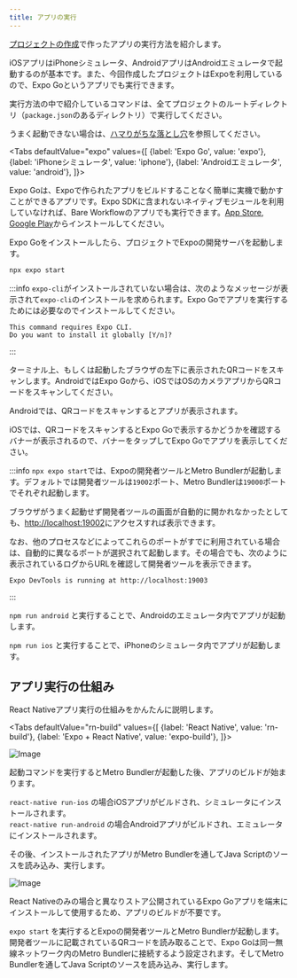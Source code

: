 ```yaml
---
title: アプリの実行
---
```



[プロジェクトの作成](create-project.md)で作ったアプリの実行方法を紹介します。

iOSアプリはiPhoneシミュレータ、AndroidアプリはAndroidエミュレータで起動するのが基本です。また、今回作成したプロジェクトはExpoを利用しているので、Expo Goというアプリでも実行できます。

実行方法の中で紹介しているコマンドは、全てプロジェクトのルートディレクトリ（`package.json`のあるディレクトリ）で実行してください。

うまく起動できない場合は、[ハマりがちな落とし穴](../../common-pitfalls.md)を参照してください。

<!-- textlint-disable ja-technical-writing/sentence-length,ja-technical-writing/max-comma -->

<Tabs
  defaultValue="expo"
  values={[
    {label: 'Expo Go', value: 'expo'},
    {label: 'iPhoneシミュレータ', value: 'iphone'},
    {label: 'Androidエミュレータ', value: 'android'},
  ]}>

<!-- textlint-enable ja-technical-writing/sentence-length,ja-technical-writing/max-comma -->

<TabItem value="expo">

Expo Goは、Expoで作られたアプリをビルドすることなく簡単に実機で動かすことができるアプリです。Expo SDKに含まれないネイティブモジュールを利用していなければ、Bare Workflowのアプリでも実行できます。[App Store](https://apps.apple.com/jp/app/expo-go/id982107779), [Google Play](https://play.google.com/store/apps/details?id=host.exp.exponent)からインストールしてください。

Expo Goをインストールしたら、プロジェクトでExpoの開発サーバを起動します。

```bash
npx expo start
```

:::info
`expo-cli`がインストールされていない場合は、次のようなメッセージが表示されて`expo-cli`のインストールを求められます。Expo Goでアプリを実行するためには必要なのでインストールしてください。

```console
This command requires Expo CLI.
Do you want to install it globally [Y/n]?
```

:::

ターミナル上、もしくは起動したブラウザの左下に表示されたQRコードをスキャンします。AndroidではExpo Goから、iOSではOSのカメラアプリからQRコードをスキャンしてください。

Androidでは、QRコードをスキャンするとアプリが表示されます。

iOSでは、QRコードをスキャンするとExpo Goで表示するかどうかを確認するバナーが表示されるので、バナーをタップしてExpo Goでアプリを表示してください。

:::info
`npx expo start`では、Expoの開発者ツールとMetro Bundlerが起動します。デフォルトでは開発者ツールは`19002`ポート、Metro Bundlerは`19000`ポートでそれぞれ起動します。

ブラウザがうまく起動せず開発者ツールの画面が自動的に開かれなかったとしても、[http://localhost:19002](http://localhost:19002)にアクセスすれば表示できます。

なお、他のプロセスなどによってこれらのポートがすでに利用されている場合は、自動的に異なるポートが選択されて起動します。その場合でも、次のように表示されているログからURLを確認して開発者ツールを表示できます。

```console
Expo DevTools is running at http://localhost:19003
```

:::

</TabItem>
<TabItem value="android">

`npm run android` と実行することで、Androidのエミュレータ内でアプリが起動します。

</TabItem>
<TabItem value="iphone">

`npm run ios` と実行することで、iPhoneのシミュレータ内でアプリが起動します。

</TabItem>
</Tabs>

## アプリ実行の仕組み

React Nativeアプリ実行の仕組みをかんたんに説明します。

<!-- textlint-disable ja-technical-writing/sentence-length,ja-technical-writing/max-comma -->

<Tabs
  defaultValue="rn-build"
  values={[
    {label: 'React Native', value: 'rn-build'},
    {label: 'Expo + React Native', value: 'expo-build'},
  ]}>

<!-- textlint-enable ja-technical-writing/sentence-length,ja-technical-writing/max-comma -->

<TabItem value="rn-build">

![Image](react-native-build.png)

起動コマンドを実行するとMetro Bundlerが起動した後、アプリのビルドが始まります。

`react-native run-ios` の場合iOSアプリがビルドされ、シミュレータにインストールされます。  
`react-native run-android` の場合Androidアプリがビルドされ、エミュレータにインストールされます。

その後、インストールされたアプリがMetro Bundlerを通してJava Scriptのソースを読み込み、実行します。

</TabItem>
<TabItem value="expo-build">

![Image](expo-build.png)

React Nativeのみの場合と異なりストア公開されているExpo Goアプリを端末にインストールして使用するため、アプリのビルドが不要です。

`expo start` を実行するとExpoの開発者ツールとMetro Bundlerが起動します。
開発者ツールに記載されているQRコードを読み取ることで、Expo Goは同一無線ネットワーク内のMetro Bundlerに接続するよう設定されます。そしてMetro Bundlerを通してJava Scriptのソースを読み込み、実行します。

</TabItem>
</Tabs>

